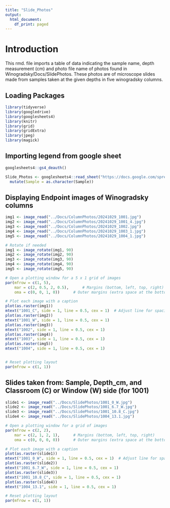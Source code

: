 ```yaml
---
title: "Slide_Photos"
output:
  html_document:
    df_print: paged
---
```


# Introduction

This rmd. file imports a table of data indicating the sample name, depth measurement (cm) and photo file name of photos found in Winogradsky/Docs/SlidePhotos. These photos are of microscope slides made from samples taken at the given depths in five winogradsky columns. 

## Loading Packages 

```r
library(tidyverse) 
library(googledrive) 
library(googlesheets4)
library(knitr)
library(grid)
library(gridExtra)
library(jpeg)
library(magick)
```

## Importing legend from google sheet

```r

googlesheets4::gs4_deauth()

Slide_Photos <- googlesheets4::read_sheet("https://docs.google.com/spreadsheets/d/1hNakCyqPsTNRFpf1lGjoBQ-papyZ6xHKT6mcvh3LMb8/edit?pli=1&gid=842906991#gid=842906991", "Slide_Photos") |>
  mutate(Sample = as.character(Sample))

```
## Displaying Endpoint images of Winogradsky columns
```r

img1 <- image_read("../Docs/ColumnPhotos/20241029_1001.jpg")  
img2 <- image_read("../Docs/ColumnPhotos/20241029_1001_4.jpg")
img3 <- image_read("../Docs/ColumnPhotos/20241029_1002.jpg")
img4 <- image_read("../Docs/ColumnPhotos/20241029_1003_1.jpg")
img5 <- image_read("../Docs/ColumnPhotos/20241029_1004_1.jpg")

# Rotate if needed
img1 <- image_rotate(img1, 90)
img2 <- image_rotate(img2, 90)
img3 <- image_rotate(img3, 90)
img4 <- image_rotate(img4, 90)
img5 <- image_rotate(img5, 90)

# Open a plotting window for a 5 x 1 grid of images
par(mfrow = c(1, 5),          
    mar = c(2, 0.5, 2, 0.5),      # Margins (bottom, left, top, right)
    oma = c(0, 0, 1, 0))      # Outer margins (extra space at the bottom for captions)

# Plot each image with a caption
plot(as.raster(img1))
mtext("1001_C", side = 1, line = 0.5, cex = 1)  # Adjust line for spacing
plot(as.raster(img2))
mtext("1001_W", side = 1, line = 0.5, cex = 1)
plot(as.raster(img3))
mtext("1002", side = 1, line = 0.5, cex = 1)
plot(as.raster(img4))
mtext("1003", side = 1, line = 0.5, cex = 1)
plot(as.raster(img5))
mtext("1004", side = 1, line = 0.5, cex = 1)


# Reset plotting layout
par(mfrow = c(1, 1))

```
## Slides taken from: Sample, Depth_cm, and Classroom (C) or Window (W) side (for 1001)

```r

slide1 <- image_read("../Docs/SlidePhotos/1001_0_W.jpg")  
slide2 <- image_read("../Docs/SlidePhotos/1001_6.7_W.jpg")
slide3 <- image_read("../Docs/SlidePhotos/1001_10.8_C.jpg")
slide4 <- image_read("../Docs/SlidePhotos/1004_13.1.jpg")

# Open a plotting window for a grid of images
par(mfrow = c(2, 2),          
    mar = c(2, 1, 2, 1),      # Margins (bottom, left, top, right)
    oma = c(0, 0, 0, 0))      # Outer margins (extra space at the bottom for captions)

# Plot each image with a caption
plot(as.raster(slide1))
mtext("1001_0_W", side = 1, line = 0.5, cex = 1)  # Adjust line for spacing
plot(as.raster(slide2))
mtext("1001_6.7_W", side = 1, line = 0.5, cex = 1)
plot(as.raster(slide3))
mtext("1001_10.8_C", side = 1, line = 0.5, cex = 1)
plot(as.raster(slide4))
mtext("1004_13.1", side = 1, line = 0.5, cex = 1)

# Reset plotting layout
par(mfrow = c(1, 1))

```




